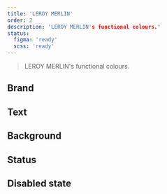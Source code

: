 ```yaml
---
title: 'LEROY MERLIN'
order: 2
description: 'LEROY MERLIN's functional colours.'
status:
  figma: 'ready'
  scss: 'ready'
---
```


> LEROY MERLIN's functional colours.

## Brand

## Text

## Background

## Status

## Disabled state

